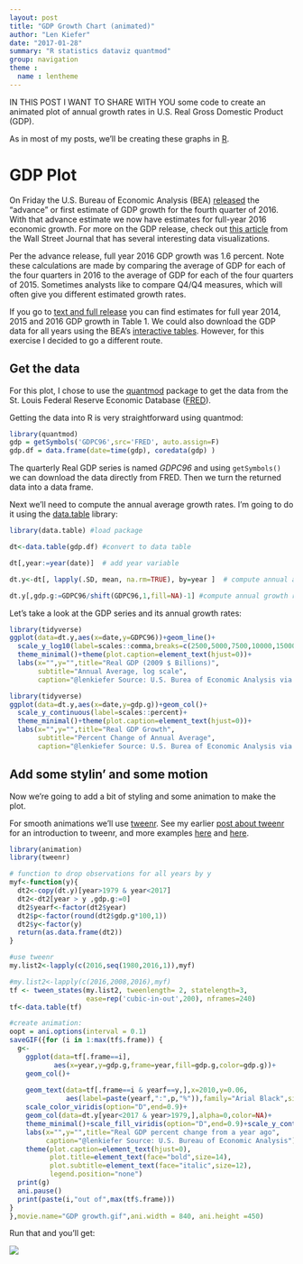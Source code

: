 ```yaml
---
layout: post
title: "GDP Growth Chart (animated)"
author: "Len Kiefer"
date: "2017-01-28"
summary: "R statistics dataviz quantmod"
group: navigation
theme :
  name : lentheme
---
```


IN THIS POST I WANT TO SHARE WITH YOU some code to create an animated plot of annual growth rates in U.S. Real Gross Domestic Product (GDP).

As in most of my posts, we'll be creating these graphs in [R](https://www.r-project.org/).

# GDP Plot

On Friday the U.S. Bureau of Economic Analysis (BEA) [released](https://www.bea.gov/newsreleases/national/gdp/gdpnewsrelease.htm) the "advance" or first estimate of GDP growth for the fourth quarter of 2016.  With that advance estimate we now have estimates for full-year 2016 economic growth. For more on the GDP release, check out [this article](http://www.wsj.com/articles/u-s-gdp-grew-1-9-in-fourth-quarter-1485524015) from the Wall Street Journal that has several interesting data visualizations.

Per the advance release, full year 2016 GDP growth was 1.6 percent. Note these calculations are made by comparing the average of GDP for each of the four quarters in 2016 to the average of GDP for each of the four quarters of 2015.  Sometimes analysts like to compare Q4/Q4 measures, which will often give you different estimated growth rates.

If you go to [text and full release](https://www.bea.gov/newsreleases/national/gdp/2017/txt/gdp4q16_adv.txt) you can find estimates for full year 2014, 2015 and 2016 GDP growth in Table 1.  We could also download the GDP data for all years using the BEA's [interactive tables](https://www.bea.gov/iTable/index_nipa.cfm).  However, for this exercise I decided to go a different route.

## Get the data

For this plot, I chose to use the [quantmod](https://cran.r-project.org/web/packages/quantmod/index.html) package to get the data from the St. Louis Federal Reserve Economic Database ([FRED](https://fred.stlouisfed.org/)).

Getting the data into R is very straightforward using quantmod:


```r
library(quantmod)
gdp = getSymbols('GDPC96',src='FRED', auto.assign=F) 
gdp.df = data.frame(date=time(gdp), coredata(gdp) )
```

The quarterly Real GDP series is named *GDPC96* and using `getSymbols()` we can download the data directly from FRED.  Then we turn the returned data into a data frame.

Next we'll need to compute the annual average growth rates.  I'm going to do it using the [data.table](https://cran.r-project.org/web/packages/data.table/index.html) library:

```r
library(data.table) #load package

dt<-data.table(gdp.df) #convert to data table

dt[,year:=year(date)]  # add year variable

dt.y<-dt[, lapply(.SD, mean, na.rm=TRUE), by=year ]  # compute annual average

dt.y[,gdp.g:=GDPC96/shift(GDPC96,1,fill=NA)-1] #compute annual growth rate
```

Let's take a look at the GDP series and its annual growth rates:

```r
library(tidyverse)
ggplot(data=dt.y,aes(x=date,y=GDPC96))+geom_line()+
  scale_y_log10(label=scales::comma,breaks=c(2500,5000,7500,10000,15000))+
  theme_minimal()+theme(plot.caption=element_text(hjust=0))+
  labs(x="",y="",title="Real GDP (2009 $ Billions)",
       subtitle="Annual Average, log scale",
       caption="@lenkiefer Source: U.S. Burea of Economic Analysis via St Louis Fed FRED database")
```
```r
library(tidyverse)
ggplot(data=dt.y,aes(x=date,y=gdp.g))+geom_col()+
  scale_y_continuous(label=scales::percent)+
  theme_minimal()+theme(plot.caption=element_text(hjust=0))+
  labs(x="",y="",title="Real GDP Growth",
       subtitle="Percent Change of Annual Average",
       caption="@lenkiefer Source: U.S. Burea of Economic Analysis via St Louis Fed FRED database")
```

## Add some stylin' and some motion

Now we're going to add a bit of styling and some animation to make the plot.

For smooth animations we'll use [tweenr](https://cran.r-project.org/web/packages/tweenr/index.html). See my earlier [post about tweenr]({% post_url 2016-05-29-improving-R-animated-gifs-with-tweenr %}) for an introduction to tweenr, and more examples [here]({% post_url 2016-05-30-more-tweenr-animations %}) and [here]({% post_url 2016-06-26-week-in-review %}). 

```r
library(animation)
library(tweenr)

# function to drop observations for all years by y
myf<-function(y){
  dt2<-copy(dt.y)[year>1979 & year<2017]
  dt2<-dt2[year > y ,gdp.g:=0]
  dt2$yearf<-factor(dt2$year)
  dt2$p<-factor(round(dt2$gdp.g*100,1))
  dt2$y<-factor(y)
  return(as.data.frame(dt2))
}

#use tweenr
my.list2<-lapply(c(2016,seq(1980,2016,1)),myf)

#my.list2<-lapply(c(2016,2008,2016),myf)
tf <- tween_states(my.list2, tweenlength= 2, statelength=3, 
                   ease=rep('cubic-in-out',200), nframes=240)
tf<-data.table(tf)

#create animation:
oopt = ani.options(interval = 0.1)
saveGIF({for (i in 1:max(tf$.frame)) {
  g<-
    ggplot(data=tf[.frame==i],
           aes(x=year,y=gdp.g,frame=year,fill=gdp.g,color=gdp.g))+
    geom_col()+
    
    geom_text(data=tf[.frame==i & yearf==y,],x=2010,y=0.06,
              aes(label=paste(yearf,":",p,"%")),family="Arial Black",size=14,alpha=0.75)+
    scale_color_viridis(option="D",end=0.9)+
    geom_col(data=dt.y[year<2017 & year>1979,],alpha=0,color=NA)+
    theme_minimal()+scale_fill_viridis(option="D",end=0.9)+scale_y_continuous(label=percent)+
    labs(x="",y="",title="Real GDP percent change from a year ago",
         caption="@lenkiefer Source: U.S. Bureau of Economic Analysis")+
    theme(plot.caption=element_text(hjust=0),
          plot.title=element_text(face="bold",size=14),
          plot.subtitle=element_text(face="italic",size=12),
          legend.position="none")
  print(g)
  ani.pause()
  print(paste(i,"out of",max(tf$.frame)))
}
},movie.name="GDP growth.gif",ani.width = 840, ani.height =450)

```

Run that and you'll get:


<img src="{{ site.url}}/img/charts_jan_28_2017/GDP growth.gif" >
